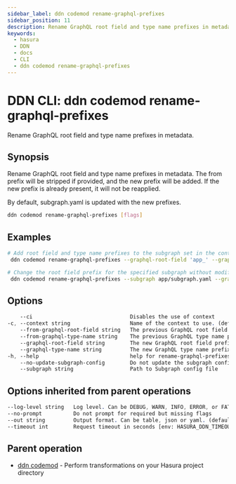 ```yaml
---
sidebar_label: ddn codemod rename-graphql-prefixes
sidebar_position: 11
description: Rename GraphQL root field and type name prefixes in metadata using the DDN CLI
keywords:
  - hasura
  - DDN
  - docs
  - CLI
  - ddn codemod rename-graphql-prefixes
---
```


# DDN CLI: ddn codemod rename-graphql-prefixes

Rename GraphQL root field and type name prefixes in metadata.

## Synopsis

Rename GraphQL root field and type name prefixes in metadata. The from prefix will be stripped if provided, and the new prefix will be added. If the new prefix is already present, it will not be reapplied.

By default, subgraph.yaml is updated with the new prefixes.

```bash
ddn codemod rename-graphql-prefixes [flags]
```

## Examples

```bash
# Add root field and type name prefixes to the subgraph set in the context
 ddn codemod rename-graphql-prefixes --graphql-root-field 'app_' --graphql-type-name 'App_'

# Change the root field prefix for the specified subgraph without modifying subgraph.yaml
 ddn codemod rename-graphql-prefixes --subgraph app/subgraph.yaml --graphql-root-field 'foo_' --from-graphql-root-field 'app_' --no-update-subgraph-config
```

## Options

```sass
    --ci                               Disables the use of context
-c, --context string                   Name of the context to use. (default <current_context>)
    --from-graphql-root-field string   The previous GraphQL root field prefix
    --from-graphql-type-name string    The previous GraphQL type name prefix
    --graphql-root-field string        The new GraphQL root field prefix
    --graphql-type-name string         The new GraphQL type name prefix
-h, --help                             help for rename-graphql-prefixes
    --no-update-subgraph-config        Do not update the subgraph config with the new prefixes
    --subgraph string                  Path to Subgraph config file
```

## Options inherited from parent operations

```sass
--log-level string   Log level. Can be DEBUG, WARN, INFO, ERROR, or FATAL. (default "INFO")
--no-prompt          Do not prompt for required but missing flags
--out string         Output format. Can be table, json or yaml. (default "table")
--timeout int        Request timeout in seconds [env: HASURA_DDN_TIMEOUT] (default 100)
```

## Parent operation

- [ddn codemod](/cli/commands/ddn_codemod) - Perform transformations on your Hasura project directory

